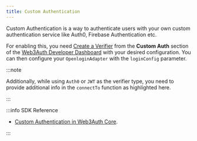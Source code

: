 ```yaml
---
title: Custom Authentication
---
```


Custom Authentication is a way to authenticate users with your own custom authentication service like Auth0, Firebase Authentication etc.

For enabling this, you need [Create a Verifier](/custom-authentication/verifiers) from the **Custom Auth** section of the
[Web3Auth Developer Dashboard](https://dashboard.web3auth.io) with your desired configuration. You can then configure your `OpenloginAdapter` with the
`loginConfig` parameter.

:::note

Additionally, while using `Auth0` or `JWT` as the verifier type, you need to provide additional info in the `connectTo` function as highlighted here.

:::

:::info SDK Reference

- [Custom Authentication in Web3Auth Core](/sdk/web/core/custom-authentication).

:::
